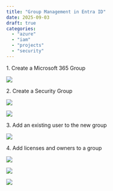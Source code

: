 ```yaml
---
title: "Group Management in Entra ID"
date: 2025-09-03
draft: true
categories: 
  - "azure"
  - "iam"
  - "projects"
  - "security"
---
```


1\. Create a Microsoft 365 Group

![](images/Microsoft365Group.png)

2\. Create a Security Group

![](images/DynamicMembership-1024x292.png)

![](images/SecurityGroup.png)

3\. Add an existing user to the new group

![](images/AddUsertoGroup.png)

4\. Add licenses and owners to a group

![](images/owners.png)

![](images/assign-license-to-group.png)

![](images/license-to-group.png)
